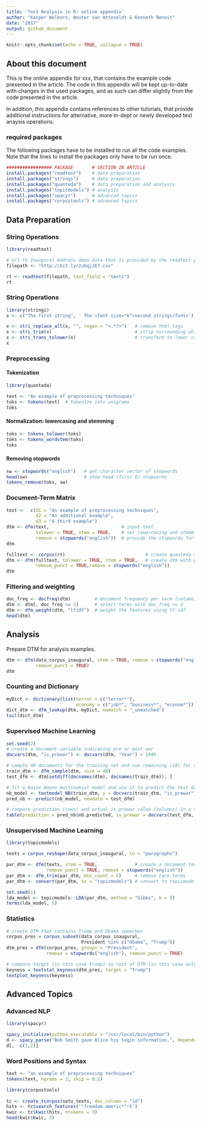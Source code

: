 ```yaml
---
title: 'Text Analysis in R: online appendix'
author: "Kasper Welbers, Wouter van Atteveldt & Kenneth Benoit"
date: "2017"
output: github_document
---
```


```r
knitr::opts_chunk$set(echo = TRUE, collapse = TRUE)
```

## About this document

This is the online appendix for xxx, that contains the example code presented in the article. The code in this appendix will be kept up-to-date with changes in the used packages, and as such can differ slightly from the code presented in the article.

In addition, this appendix contains references to other tutorials, that provide additional instructions for alternative, more in-dept or newly developed text anaysis operations.

### required packages

The following packages have to be installed to run all the code examples. Note that the lines to install the packages only have to be run once.

```r
################# PACKAGE       # SECTION IN ARTICLE
install.packages("readtext")    # data preparation
install.packages("stringi")     # data preparation
install.packages("quanteda")    # data preparation and analysis
install.packages("topicmodels") # analysis
install.packages("spacyr")      # advanced topics
install.packages("corpustools") # advanced topics
```

## Data Preparation

### String Operations

```r
library(readtext)  

# url to Inaugural Address demo data that is provided by the readtext package 
filepath <- "http://bit.ly/2uhqjJE?.csv"

rt <- readtext(filepath, text_field = "texts") 
rt
```

### String Operations

```r
library(stringi) 
x <- c("The first string", ' The <font size="6">second string</font>') 

x <- stri_replace_all(x, "", regex = "<.*?>")   # remove html tags 
x <- stri_trim(x)                               # strip surrounding whitespace
x <- stri_trans_tolower(x)                      # transform to lower case 
x
```

### Preprocessing

#### Tokenization

```r
library(quanteda) 

text <- "An example of preprocessing techniques" 
toks <- tokens(text)  # tokenize into unigrams 
toks
```

#### Normalization: lowercasing and stemming

```r
toks <- tokens_tolower(toks) 
toks <- tokens_wordstem(toks) 
toks
```

#### Removing stopwords

```r
sw <- stopwords("english")   # get character vector of stopwords 
head(sw)                     # show head (first 6) stopwords
tokens_remove(toks, sw)
```

### Document-Term Matrix

```r
text <-  c(d1 = "An example of preprocessing techniques",  
           d2 = "An additional example",  
           d3 = "A third example") 
dtm <- dfm(text,                           # input text
           tolower = TRUE, stem = TRUE,    # set lowercasing and stemming to TRUE
           remove = stopwords("english"))  # provide the stopwords for deletion
dtm

fulltext <- corpus(rt)                              # create quanteda corpus 
dtm <- dfm(fulltext, tolower = TRUE, stem = TRUE,   # create dtm with preprocessing
           remove_punct = TRUE,remove = stopwords("english")) 
dtm
```

### Filtering and weighting

```r
doc_freq <- docfreq(dtm)         # document frequency per term (column) 
dtm <- dtm[, doc_freq >= 2]      # select terms with doc_freq >= 2 
dtm <- dfm_weight(dtm, "tfidf")  # weight the features using tf-idf 
head(dtm)
```

## Analysis

Prepare DTM for analysis examples.

```r
dtm <- dfm(data_corpus_inaugural, stem = TRUE, remove = stopwords("english"),  
           remove_punct = TRUE) 
dtm
```

### Counting and Dictionary

```r
myDict <- dictionary(list(terror = c("terror*"), 
                          economy = c("job*", "business*", "econom*"))) 
dict_dtm <- dfm_lookup(dtm, myDict, nomatch = "_unmatched") 
tail(dict_dtm)
```

### Supervised Machine Learning

```r
set.seed(2) 
# create a document variable indicating pre or post war 
docvars(dtm, "is_prewar") <- docvars(dtm, "Year") < 1945 

# sample 40 documents for the training set and use remaining (18) for testing 
train_dtm <- dfm_sample(dtm, size = 40)
test_dfm <- dtm[setdiff(docnames(dtm), docnames(train_dtm)), ] 

# fit a Naive Bayes multinomial model and use it to predict the test data 
nb_model <- textmodel_NB(train_dtm, y = docvars(train_dtm, "is_prewar")) 
pred_nb <- predict(nb_model, newdata = test_dfm)

# compare prediction (rows) and actual is_prewar value (columns) in a table 
table(prediction = pred_nb$nb.predicted, is_prewar = docvars(test_dfm, "is_prewar"))
```

### Unsupervised Machine Learning

```r
library(topicmodels) 

texts = corpus_reshape(data_corpus_inaugural, to = "paragraphs")

par_dtm <- dfm(texts, stem = TRUE,          	# create a document-term matrix
               remove_punct = TRUE, remove = stopwords("english"))
par_dtm <- dfm_trim(par_dtm, min_count = 5) 	# remove rare terms
par_dtm <- convert(par_dtm, to = "topicmodels") # convert to topicmodels format

set.seed(1)
lda_model <- topicmodels::LDA(par_dtm, method = "Gibbs", k = 5) 
terms(lda_model, 5)
```

### Statistics

```r
# create DTM that contains Trump and Obama speeches
corpus_pres = corpus_subset(data_corpus_inaugural, 
                            President %in% c("Obama", "Trump"))
dtm_pres = dfm(corpus_pres, groups = "President", 
               remove = stopwords("english"), remove_punct = TRUE)

# compare target (in this case Trump) to rest of DTM (in this case only Obama).
keyness = textstat_keyness(dtm_pres, target = "Trump") 
textplot_keyness(keyness)
```


## Advanced Topics

### Advanced NLP

```r
library(spacyr) 

spacy_initialize(python_executable = "/usr/local/bin/python") 
d <- spacy_parse("Bob Smith gave Alice his login information.", dependency = TRUE) 
d[, -c(1,2)]
```

### Word Positions and Syntax

```r
text <- "an example of preprocessing techniques" 
tokens(text, ngrams = 3, skip = 0:1)
```

```r
library(corpustools)
 
tc <- create_tcorpus(sotu_texts, doc_column = "id") 
hits <- tc$search_features('"freedom americ*"~5')
kwic <- tc$kwic(hits, ntokens = 3) 
head(kwic$kwic, 3)
```
